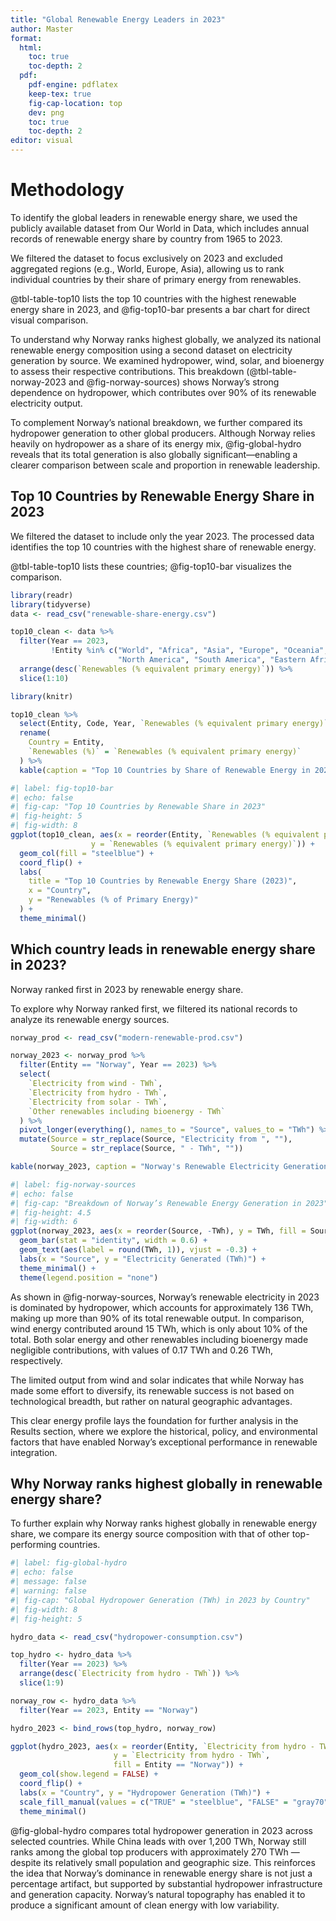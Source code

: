 ```yaml
---
title: "Global Renewable Energy Leaders in 2023"
author: Master
format:
  html:
    toc: true
    toc-depth: 2
  pdf:
    pdf-engine: pdflatex
    keep-tex: true
    fig-cap-location: top
    dev: png
    toc: true
    toc-depth: 2
editor: visual
---
```


# Methodology

To identify the global leaders in renewable energy share, we used the publicly available dataset from Our World in Data, which includes annual records of renewable energy share by country from 1965 to 2023.

We filtered the dataset to focus exclusively on 2023 and excluded aggregated regions (e.g., World, Europe, Asia), allowing us to rank individual countries by their share of primary energy from renewables.

@tbl-table-top10 lists the top 10 countries with the highest renewable energy share in 2023, and @fig-top10-bar presents a bar chart for direct visual comparison.

To understand why Norway ranks highest globally, we analyzed its national renewable energy composition using a second dataset on electricity generation by source. We examined hydropower, wind, solar, and bioenergy to assess their respective contributions. This breakdown (@tbl-table-norway-2023 and @fig-norway-sources) shows Norway’s strong dependence on hydropower, which contributes over 90% of its renewable electricity output.

To complement Norway’s national breakdown, we further compared its hydropower generation to other global producers. Although Norway relies heavily on hydropower as a share of its energy mix, @fig-global-hydro reveals that its total generation is also globally significant—enabling a clearer comparison between scale and proportion in renewable leadership.

## Top 10 Countries by Renewable Energy Share in 2023

We filtered the dataset to include only the year 2023. The processed data identifies the top 10 countries with the highest share of renewable energy.

@tbl-table-top10 lists these countries; @fig-top10-bar visualizes the comparison.

```r
library(readr)
library(tidyverse)
data <- read_csv("renewable-share-energy.csv")

top10_clean <- data %>%
  filter(Year == 2023, 
         !Entity %in% c("World", "Africa", "Asia", "Europe", "Oceania", 
                        "North America", "South America", "Eastern Africa (EI)")) %>%
  arrange(desc(`Renewables (% equivalent primary energy)`)) %>%
  slice(1:10)


```

```r
library(knitr)

top10_clean %>%
  select(Entity, Code, Year, `Renewables (% equivalent primary energy)`) %>%
  rename(
    Country = Entity,
    `Renewables (%)` = `Renewables (% equivalent primary energy)`
  ) %>%
  kable(caption = "Top 10 Countries by Share of Renewable Energy in 2023")
```

```r
#| label: fig-top10-bar
#| echo: false
#| fig-cap: "Top 10 Countries by Renewable Share in 2023"
#| fig-height: 5
#| fig-width: 8
ggplot(top10_clean, aes(x = reorder(Entity, `Renewables (% equivalent primary energy)`), 
                  y = `Renewables (% equivalent primary energy)`)) +
  geom_col(fill = "steelblue") +
  coord_flip() +
  labs(
    title = "Top 10 Countries by Renewable Energy Share (2023)",
    x = "Country",
    y = "Renewables (% of Primary Energy)"
  ) +
  theme_minimal()

```

## Which country leads in renewable energy share in 2023?

Norway ranked first in 2023 by renewable energy share.

To explore why Norway ranked first, we filtered its national records to analyze its renewable energy sources.

```r
norway_prod <- read_csv("modern-renewable-prod.csv")

norway_2023 <- norway_prod %>%
  filter(Entity == "Norway", Year == 2023) %>%
  select(
    `Electricity from wind - TWh`,
    `Electricity from hydro - TWh`,
    `Electricity from solar - TWh`,
    `Other renewables including bioenergy - TWh`
  ) %>%
  pivot_longer(everything(), names_to = "Source", values_to = "TWh") %>%
  mutate(Source = str_replace(Source, "Electricity from ", ""),
         Source = str_replace(Source, " - TWh", ""))

kable(norway_2023, caption = "Norway's Renewable Electricity Generation by Source in 2023 (TWh)")
```

```r
#| label: fig-norway-sources
#| echo: false
#| fig-cap: "Breakdown of Norway’s Renewable Energy Generation in 2023"
#| fig-height: 4.5
#| fig-width: 6
ggplot(norway_2023, aes(x = reorder(Source, -TWh), y = TWh, fill = Source)) +
  geom_bar(stat = "identity", width = 0.6) +
  geom_text(aes(label = round(TWh, 1)), vjust = -0.3) +
  labs(x = "Source", y = "Electricity Generated (TWh)") +
  theme_minimal() +
  theme(legend.position = "none")
```

As shown in @fig-norway-sources, Norway’s renewable electricity in 2023 is dominated by hydropower, which accounts for approximately 136 TWh, making up more than 90% of its total renewable output. In comparison, wind energy contributed around 15 TWh, which is only about 10% of the total. Both solar energy and other renewables including bioenergy made negligible contributions, with values of 0.17 TWh and 0.26 TWh, respectively.

The limited output from wind and solar indicates that while Norway has made some effort to diversify, its renewable success is not based on technological breadth, but rather on natural geographic advantages.

This clear energy profile lays the foundation for further analysis in the Results section, where we explore the historical, policy, and environmental factors that have enabled Norway’s exceptional performance in renewable integration.

## Why Norway ranks highest globally in renewable energy share?

To further explain why Norway ranks highest globally in renewable energy share, we compare its energy source composition with that of other top-performing countries.

```r
#| label: fig-global-hydro
#| echo: false
#| message: false
#| warning: false
#| fig-cap: "Global Hydropower Generation (TWh) in 2023 by Country"
#| fig-width: 8
#| fig-height: 5

hydro_data <- read_csv("hydropower-consumption.csv")

top_hydro <- hydro_data %>%
  filter(Year == 2023) %>%
  arrange(desc(`Electricity from hydro - TWh`)) %>%
  slice(1:9)

norway_row <- hydro_data %>%
  filter(Year == 2023, Entity == "Norway")

hydro_2023 <- bind_rows(top_hydro, norway_row)

ggplot(hydro_2023, aes(x = reorder(Entity, `Electricity from hydro - TWh`),
                       y = `Electricity from hydro - TWh`,
                       fill = Entity == "Norway")) +
  geom_col(show.legend = FALSE) +
  coord_flip() +
  labs(x = "Country", y = "Hydropower Generation (TWh)") +
  scale_fill_manual(values = c("TRUE" = "steelblue", "FALSE" = "gray70")) +
  theme_minimal()
```

@fig-global-hydro compares total hydropower generation in 2023 across selected countries. While China leads with over 1,200 TWh, Norway still ranks among the global top producers with approximately 270 TWh — despite its relatively small population and geographic size. This reinforces the idea that Norway’s dominance in renewable energy share is not just a percentage artifact, but supported by substantial hydropower infrastructure and generation capacity. Norway’s natural topography has enabled it to produce a significant amount of clean energy with low variability.
